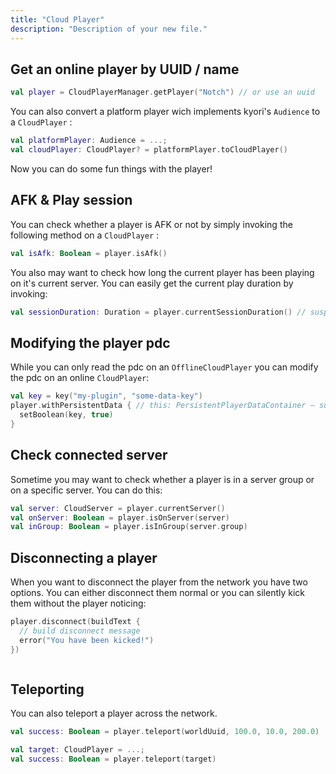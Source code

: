 ```yaml
---
title: "Cloud Player"
description: "Description of your new file."
---
```


## Get an online player by UUID / name

```kotlin
val player = CloudPlayerManager.getPlayer("Notch") // or use an uuid
```

You can also convert a platform player wich implements kyori's `Audience` to a `CloudPlayer` :

```kotlin
val platformPlayer: Audience = ...;
val cloudPlayer: CloudPlayer? = platformPlayer.toCloudPlayer()
```

Now you can do some fun things with the player\!

## AFK & Play session

You can check whether a player is AFK or not by simply invoking the following method on a `CloudPlayer` :

```kotlin
val isAfk: Boolean = player.isAfk()
```

You also may want to check how long the current player has been playing on it's current server. You can easily get the current play duration by invoking:

```kotlin
val sessionDuration: Duration = player.currentSessionDuration() // suspend
```

## Modifying the player pdc

While you can only read the pdc on an `OfflineCloudPlayer` you can modify the pdc on an online `CloudPlayer`:

```kotlin
val key = key("my-plugin", "some-data-key")
player.withPersistentData { // this: PersistentPlayerDataContainer — suspend 
  setBoolean(key, true)
}
```

## Check connected server

Sometime you may want to check whether a player is in a server group or on a specific server. You can do this:

```kotlin
val server: CloudServer = player.currentServer()
val onServer: Boolean = player.isOnServer(server)
val inGroup: Boolean = player.isInGroup(server.group)
```

## Disconnecting a player

When you want to disconnect the player from the network you have two options. You can either disconnect them normal or you can silently kick them without the player noticing:

<CodeGroup>

```kotlin Normal
player.disconnect(buildText {
  // build disconnect message
  error("You have been kicked!")
})
```


```kotlin Silent
```

</CodeGroup>

## Teleporting

You can also teleport a player across the network.

<CodeGroup>

```kotlin Location
val success: Boolean = player.teleport(worldUuid, 100.0, 10.0, 200.0)
```


``` kotlin Player
val target: CloudPlayer = ...;
val success: Boolean = player.teleport(target)
```

</CodeGroup>